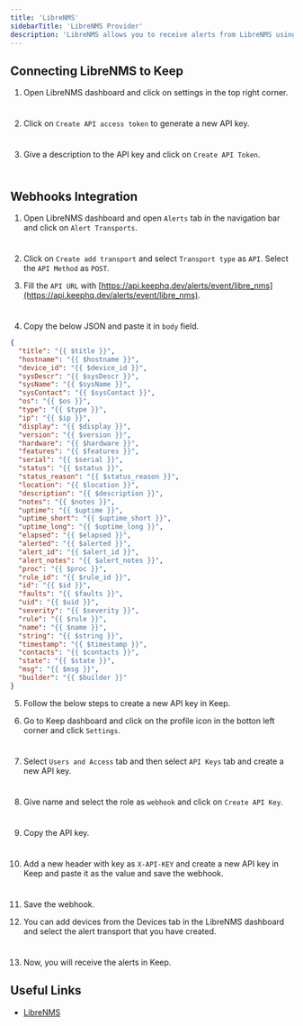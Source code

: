 ```yaml
---
title: 'LibreNMS'
sidebarTitle: 'LibreNMS Provider'
description: 'LibreNMS allows you to receive alerts from LibreNMS using API endpoints as well as webhooks'
---
```


<AutoGeneratedSnippet />

## Connecting LibreNMS to Keep

1. Open LibreNMS dashboard and click on settings in the top right corner.

<Frame width="100" height="200">
  <img height="10" src="/images/librenms-provider_4.png" />
</Frame>

2. Click on `Create API access token` to generate a new API key.

<Frame width="100" height="200">
  <img height="10" src="/images/librenms-provider_5.png" />
</Frame>

3. Give a description to the API key and click on `Create API Token`.

<Frame width="100" height="200">
  <img height="10" src="/images/librenms-provider_6.png" />
</Frame>

## Webhooks Integration

1. Open LibreNMS dashboard and open `Alerts` tab in the navigation bar and click on `Alert Transports`.

<Frame width="100" height="200">
  <img height="10" src="/images/librenms-provider_1.png" />
</Frame>

2. Click on `Create add transport` and select `Transport type` as `API`. Select the `API Method` as `POST`.

3. Fill the `API URL` with [https://api.keephq.dev/alerts/event/libre_nms](https://api.keephq.dev/alerts/event/libre_nms).

<Frame width="100" height="200">
  <img height="10" src="/images/librenms-provider_2.png" />
</Frame>

4. Copy the below JSON and paste it in `body` field.

```json
{
  "title": "{{ $title }}",
  "hostname": "{{ $hostname }}",
  "device_id": "{{ $device_id }}",
  "sysDescr": "{{ $sysDescr }}",
  "sysName": "{{ $sysName }}",
  "sysContact": "{{ $sysContact }}",
  "os": "{{ $os }}",
  "type": "{{ $type }}",
  "ip": "{{ $ip }}",
  "display": "{{ $display }}",
  "version": "{{ $version }}",
  "hardware": "{{ $hardware }}",
  "features": "{{ $features }}",
  "serial": "{{ $serial }}",
  "status": "{{ $status }}",
  "status_reason": "{{ $status_reason }}",
  "location": "{{ $location }}",
  "description": "{{ $description }}",
  "notes": "{{ $notes }}",
  "uptime": "{{ $uptime }}",
  "uptime_short": "{{ $uptime_short }}",
  "uptime_long": "{{ $uptime_long }}",
  "elapsed": "{{ $elapsed }}",
  "alerted": "{{ $alerted }}",
  "alert_id": "{{ $alert_id }}",
  "alert_notes": "{{ $alert_notes }}",
  "proc": "{{ $proc }}",
  "rule_id": "{{ $rule_id }}",
  "id": "{{ $id }}",
  "faults": "{{ $faults }}",
  "uid": "{{ $uid }}",
  "severity": "{{ $severity }}",
  "rule": "{{ $rule }}",
  "name": "{{ $name }}",
  "string": "{{ $string }}",
  "timestamp": "{{ $timestamp }}",
  "contacts": "{{ $contacts }}",
  "state": "{{ $state }}",
  "msg": "{{ $msg }}",
  "builder": "{{ $builder }}"
}
```

5. Follow the below steps to create a new API key in Keep.

6. Go to Keep dashboard and click on the profile icon in the botton left corner and click `Settings`.

<Frame width="100" height="200">
  <img height="10" src="/images/keep-apikey-1.png" />
</Frame>

7. Select `Users and Access` tab and then select `API Keys` tab and create a new API key.

<Frame width="100" height="200">
  <img height="10" src="/images/keep-apikey-2.png" />
</Frame>

8. Give name and select the role as `webhook` and click on `Create API Key`.

<Frame width="100" height="200">
  <img height="10" src="/images/keep-apikey-3.png" />
</Frame>

9. Copy the API key.

<Frame width="100" height="200">
  <img height="10" src="/images/keep-apikey-4.png" />
</Frame>

10. Add a new header with key as `X-API-KEY` and create a new API key in Keep and paste it as the value and save the webhook.

<Frame width="100" height="200">
  <img height="10" src="/images/librenms-provider_2.png" />
</Frame>

11. Save the webhook.

12. You can add devices from the Devices tab in the LibreNMS dashboard and select the alert transport that you have created.

<Frame width="100" height="200">
  <img height="10" src="/images/librenms-provider_3.png" />
</Frame>

13. Now, you will receive the alerts in Keep.

## Useful Links

- [LibreNMS](https://www.librenms.org/)
